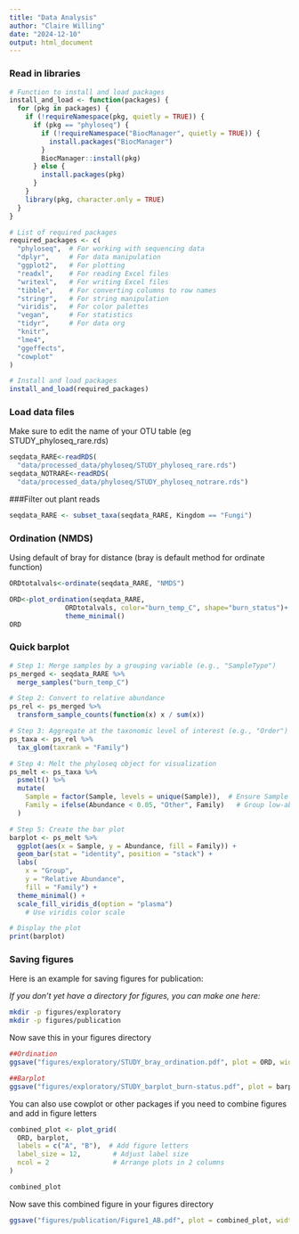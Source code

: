 ```yaml
---
title: "Data Analysis"
author: "Claire Willing"
date: "2024-12-10"
output: html_document
---
```


### Read in libraries

```r
# Function to install and load packages
install_and_load <- function(packages) {
  for (pkg in packages) {
    if (!requireNamespace(pkg, quietly = TRUE)) {
      if (pkg == "phyloseq") {
        if (!requireNamespace("BiocManager", quietly = TRUE)) {
          install.packages("BiocManager")
        }
        BiocManager::install(pkg)
      } else {
        install.packages(pkg)
      }
    }
    library(pkg, character.only = TRUE)
  }
}

# List of required packages
required_packages <- c(
  "phyloseq",  # For working with sequencing data
  "dplyr",     # For data manipulation
  "ggplot2",   # For plotting
  "readxl",    # For reading Excel files
  "writexl",   # For writing Excel files
  "tibble",    # For converting columns to row names
  "stringr",   # For string manipulation
  "viridis",   # For color palettes
  "vegan",     # For statistics
  "tidyr",     # For data org
  "knitr",
  "lme4",
  "ggeffects", 
  "cowplot"
)

# Install and load packages
install_and_load(required_packages)
```

### Load data files

Make sure to edit the name of your OTU table (eg STUDY_phyloseq_rare.rds)

```r
seqdata_RARE<-readRDS(
  "data/processed_data/phyloseq/STUDY_phyloseq_rare.rds")
seqdata_NOTRARE<-readRDS(
  "data/processed_data/phyloseq/STUDY_phyloseq_notrare.rds")
```

###Filter out plant reads
```r
seqdata_RARE <- subset_taxa(seqdata_RARE, Kingdom == "Fungi")
```


### Ordination (NMDS)

Using default of bray for distance (bray is default method for ordinate function)

```r

ORDtotalvals<-ordinate(seqdata_RARE, "NMDS")

ORD<-plot_ordination(seqdata_RARE, 
              ORDtotalvals, color="burn_temp_C", shape="burn_status")+
              theme_minimal()
ORD
```

### Quick barplot

```r
# Step 1: Merge samples by a grouping variable (e.g., "SampleType")
ps_merged <- seqdata_RARE %>%
  merge_samples("burn_temp_C")

# Step 2: Convert to relative abundance
ps_rel <- ps_merged %>%
  transform_sample_counts(function(x) x / sum(x))

# Step 3: Aggregate at the taxonomic level of interest (e.g., "Order")
ps_taxa <- ps_rel %>%
  tax_glom(taxrank = "Family")

# Step 4: Melt the phyloseq object for visualization
ps_melt <- ps_taxa %>%
  psmelt() %>%
  mutate(
    Sample = factor(Sample, levels = unique(Sample)),  # Ensure Sample is a factor
    Family = ifelse(Abundance < 0.05, "Other", Family)   # Group low-abundance taxa as "Other"
  )

# Step 5: Create the bar plot
barplot <- ps_melt %>%
  ggplot(aes(x = Sample, y = Abundance, fill = Family)) +
  geom_bar(stat = "identity", position = "stack") +
  labs(
    x = "Group",
    y = "Relative Abundance",
    fill = "Family") +
  theme_minimal() +
  scale_fill_viridis_d(option = "plasma")
    # Use viridis color scale

# Display the plot
print(barplot)
```

### Saving figures

Here is an example for saving figures for publication:

*If you don't yet have a directory for figures, you can make one here:*

```bash
mkdir -p figures/exploratory
mkdir -p figures/publication
```

Now save this in your figures directory

```r
##Ordination
ggsave("figures/exploratory/STUDY_bray_ordination.pdf", plot = ORD, width = 6, height = 4, dpi = 300)

##Barplot
ggsave("figures/exploratory/STUDY_barplot_burn-status.pdf", plot = barplot, width = 6, height = 4, dpi = 300)
```

You can also use cowplot or other packages if you need to combine figures and add in figure letters

```r
combined_plot <- plot_grid(
  ORD, barplot,
  labels = c("A", "B"),  # Add figure letters
  label_size = 12,        # Adjust label size
  ncol = 2                # Arrange plots in 2 columns
)

combined_plot
```

Now save this combined figure in your figures directory

```r
ggsave("figures/publication/Figure1_AB.pdf", plot = combined_plot, width = 6, height = 4, dpi = 300)
```
